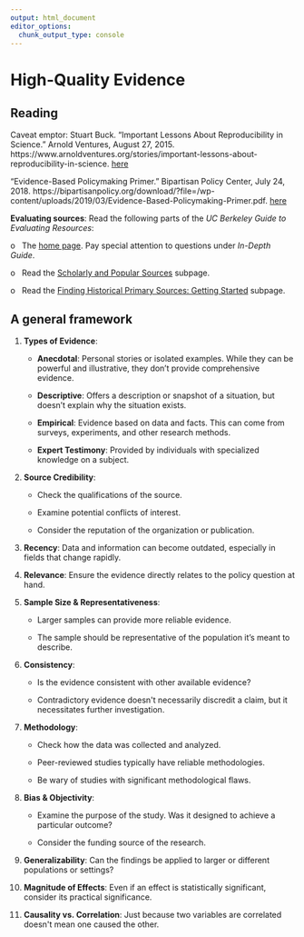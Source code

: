 ```yaml
---
output: html_document
editor_options:
  chunk_output_type: console
---
```


# High-Quality Evidence

## Reading

Caveat emptor: Stuart Buck. “Important Lessons About Reproducibility in Science.” Arnold Ventures, August 27, 2015. https://www.arnoldventures.org/stories/important-lessons-about-reproducibility-in-science. [here](resources/general/buck_stuart_2015_arnoldventures.org-Important Lessons About Reproducibility in Science.pdf)

“Evidence-Based Policymaking Primer.” Bipartisan Policy Center, July 24, 2018. https://bipartisanpolicy.org/download/?file=/wp-content/uploads/2019/03/Evidence-Based-Policymaking-Primer.pdf. [here](resources/general/bipartisanpolicycenter_2018_Evidence-Based Policymaking Primer.pdf)


**Evaluating sources**: Read the following parts of the *UC Berkeley Guide to Evaluating Resources*:

o   The [home page](https://guides.lib.berkeley.edu/c.php?g=83917&p=539735). Pay special attention to questions under *In-Depth Guide*.

o   Read the [Scholarly and Popular Sources](https://guides.lib.berkeley.edu/c.php?g=83917&p=3747680) subpage.

o   Read the [Finding Historical Primary Sources: Getting Started](https://guides.lib.berkeley.edu/c.php?g=4409&p=15606) subpage.


## A general framework

1.  **Types of Evidence**:

    -   **Anecdotal**: Personal stories or isolated examples. While they can be powerful and illustrative, they don't provide comprehensive evidence.

    -   **Descriptive**: Offers a description or snapshot of a situation, but doesn't explain why the situation exists.

    -   **Empirical**: Evidence based on data and facts. This can come from surveys, experiments, and other research methods.

    -   **Expert Testimony**: Provided by individuals with specialized knowledge on a subject.

2.  **Source Credibility**:

    -   Check the qualifications of the source.

    -   Examine potential conflicts of interest.

    -   Consider the reputation of the organization or publication.

3.  **Recency**: Data and information can become outdated, especially in fields that change rapidly.

4.  **Relevance**: Ensure the evidence directly relates to the policy question at hand.

5.  **Sample Size & Representativeness**:

    -   Larger samples can provide more reliable evidence.

    -   The sample should be representative of the population it's meant to describe.

6.  **Consistency**:

    -   Is the evidence consistent with other available evidence?

    -   Contradictory evidence doesn\'t necessarily discredit a claim, but it necessitates further investigation.

7.  **Methodology**:

    -   Check how the data was collected and analyzed.

    -   Peer-reviewed studies typically have reliable methodologies.

    -   Be wary of studies with significant methodological flaws.

8.  **Bias & Objectivity**:

    -   Examine the purpose of the study. Was it designed to achieve a particular outcome?

    -   Consider the funding source of the research.

9.  **Generalizability**: Can the findings be applied to larger or different populations or settings?

10. **Magnitude of Effects**: Even if an effect is statistically significant, consider its practical significance.

11. **Causality vs. Correlation**: Just because two variables are correlated doesn\'t mean one caused the other.


